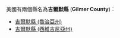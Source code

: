 美國有兩個縣名為'''吉爾默縣''' ('''Gilmer County''')：
* [[吉爾默縣_(喬治亞州)|吉爾默縣 (喬治亞州)]]
* [[吉爾默縣_(西維吉尼亞州)|吉爾默縣 (西維吉尼亞州)]]
{{disambig|J吉爾默縣|Cat=四字县名消歧义}}
